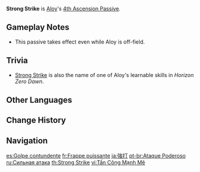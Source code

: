 {{Talent Infobox
|image         = Talent Strong Strike.png
|character     = Aloy
|type          = 4th Ascension Passive
|info          = When Aloy is in the Rushing Ice state conferred by [[Frozen Wilds]], her {{Color|Cryo DMG Bonus}} increases by 3.5% every 1s. A maximum {{Color|Cryo DMG Bonus}} increase of 35% can be gained in this way.
|utility1      = Cryo DMG Bonus
}}
'''Strong Strike''' is [[Aloy]]'s [[4th Ascension Passive]].

==Gameplay Notes==
* This passive takes effect even while Aloy is off-field.

==Trivia==
* [[w:c:horizon:Strong Strike|Strong Strike]] is also the name of one of Aloy's learnable skills in ''Horizon Zero Dawn''.

==Other Languages==
{{Other Languages
|en      = Strong Strike
|zhs     = 强力攻击
|zhs_rm  = Qiánglì Gōngjí
|zht     = 強力攻擊
|zht_rm  = Qiánglì Gōngjí
|zh_tl   = Powerful Attack
|ja      = 強打
|ja_rm   = Kyouda
|ja_tl   = Strong Strike
|ko      = 강력한 공격
|ko_rm   = Gangryeokhan Gonggyeok
|ko_tl   = Strong Strike
|es      = Golpe contundente
|es_tl   = Overwhelming Strike
|fr      = Frappe puissante
|fr_tl   = Strong Strike
|ru      = Сильная атака
|ru_tl   = Strong Attack
|th      = Strong Strike
|vi      = Tấn Công Mạnh Mẽ
|vi_tl   = Powerful Attack
|de      = Wuchtangriff
|de_tl   = Brunt Attack
|id      = Strong Strike
|pt      = Ataque Poderoso
|pt_tl   = Powerful Attack
|tr      = Güçlü Vuruş
|tr_tl   = Powerful Strike
|it      = Attacco potente
|it_tl   = Powerful Attack
}}

==Change History==
{{Change History|2.1}}

==Navigation==
{{Talent Navbox|Aloy}}

[[es:Golpe contundente]]
[[fr:Frappe puissante]]
[[ja:強打]]
[[pt-br:Ataque Poderoso]]
[[ru:Сильная атака]]
[[th:Strong Strike]]
[[vi:Tấn Công Mạnh Mẽ]]